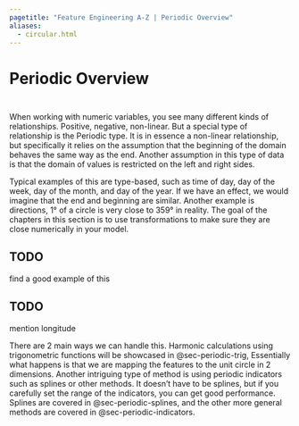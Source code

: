 ```yaml
---
pagetitle: "Feature Engineering A-Z | Periodic Overview"
aliases: 
  - circular.html
---
```


# Periodic Overview {#sec-periodic}

::: {style="visibility: hidden; height: 0px;"}
## Periodic Overview
:::

When working with numeric variables, you see many different kinds of relationships.
Positive, negative, non-linear.
But a special type of relationship is the Periodic type.
It is in essence a non-linear relationship, but specifically it relies on the assumption that the beginning of the domain behaves the same way as the end.
Another assumption in this type of data is that the domain of values is restricted on the left and right sides.

Typical examples of this are type-based, such as time of day, day of the week, day of the month, and day of the year.
If we have an effect, we would imagine that the end and beginning are similar.
Another example is directions, 1° of a circle is very close to 359° in reality.
The goal of the chapters in this section is to use transformations to make sure they are close numerically in your model.

::: callout-caution
# TODO

find a good example of this
:::

::: callout-caution
# TODO

mention longitude
:::

There are 2 main ways we can handle this.
Harmonic calculations using trigonometric functions will be showcased in @sec-periodic-trig, Essentially what happens is that we are mapping the features to the unit circle in 2 dimensions.
Another intriguing type of method is using periodic indicators such as splines or other methods.
It doesn't have to be splines, but if you carefully set the range of the indicators, you can get good performance.
Splines are covered in @sec-periodic-splines, and the other more general methods are covered in @sec-periodic-indicators.
